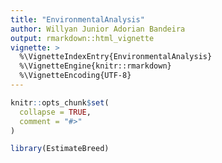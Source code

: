 ```yaml
---
title: "EnvironmentalAnalysis"
author: Willyan Junior Adorian Bandeira
output: rmarkdown::html_vignette
vignette: >
  %\VignetteIndexEntry{EnvironmentalAnalysis}
  %\VignetteEngine{knitr::rmarkdown}
  %\VignetteEncoding{UTF-8}
---
```


```r
knitr::opts_chunk$set(
  collapse = TRUE,
  comment = "#>"
)
```

```r
library(EstimateBreed)
```
